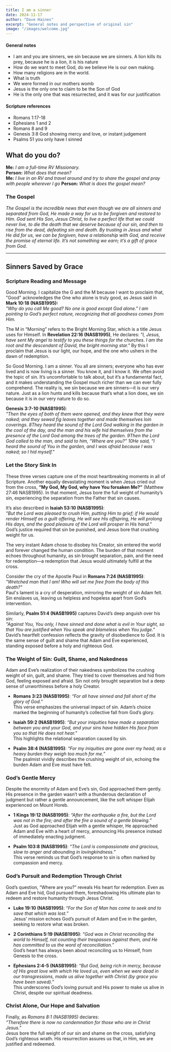 ```yaml
---
title: I am a sinner
date: 2024-11-17
author: "Dave Haines"
excerpt: "General notes and perspective of original sin"
image: "/images/welcome.jpg"
---
```


#### General notes
- I am and you are sinners, we sin because we are sinners.  A lion kills its prey, because he is a lion, it is his nature
- How do we want to meet God, do we believe He is our own making.
- How many religions are in the world.
- What is truth
- We were formed in our mothers womb
- Jesus is the only one to claim to be the Son of God
- He is the only one that was resurrected, and it was for our justification

#### Scripture references
- Romans 1:17-18
- Ephesians 1 and 2
- Romans 8 and 9
- Genesis 3:8 God showing mercy and love, or instant judgement
- Psalms 51 you only have I sinned

## What do you do?
**Me:** *I am a full-time RV Missionary.*  
**Person:** *What does that mean?*  
**Me:** *I live in an RV and travel around and try to share the gospel and pray with people wherever I go*
**Person:** *What is does the gospel mean?*

### The Gospel
*The Gospel is the incredible news that even though we are all sinners and separated from God, He made a way for us to be forgiven and restored to Him. God sent His Son, Jesus Christ, to live a perfect life that we could never live, to die the death that we deserve because of our sin, and then to rise from the dead, defeating sin and death. By trusting in Jesus and what He did for us, we can be forgiven, have a relationship with God, and receive the promise of eternal life. It’s not something we earn; it’s a gift of grace from God.*

---

## Sinners Saved by Grace

### Scripture Reading and Message
Good Morning. I capitalize the G and the M because I want to proclaim that, "Good" acknowledges the One who alone is truly good, as Jesus said in **Mark 10:18 (NASB1995):**  
*"Why do you call Me good? No one is good except God alone." I am pointing to God’s perfect nature, recognizing that all goodness comes from Him.*

The M in “Morning” refers to the Bright Morning Star, which is a title Jesus uses for Himself. In **Revelation 22:16 (NASB1995)**, He declares:
*"I, Jesus, have sent My angel to testify to you these things for the churches. I am the root and the descendant of David, the bright morning star."*
By this I proclaim that Jesus is our light, our hope, and the one who ushers in the dawn of redemption.

So Good Morning.
I am a sinner. You all are sinners; everyone who has ever lived and is now living is a sinner. You know it, and I know it. We often avoid the topic of sin. It’s uncomfortable to talk about, but it’s a fundamental fact, and it makes understanding the Gospel much richer than we can ever fully comprehend. The reality is, we sin because we are sinners—it is our very nature. Just as a lion hunts and kills because that’s what a lion does, we sin because it is in our very nature to do so.

**Genesis 3:7-10 (NASB1995)**:  
*"Then the eyes of both of them were opened, and they knew that they were naked; and they sewed fig leaves together and made themselves loin coverings.
8They heard the sound of the Lord God walking in the garden in the cool of the day, and the man and his wife hid themselves from the presence of the Lord God among the trees of the garden. 9Then the Lord God called to the man, and said to him, “Where are you?” 10He said, “I heard the sound of You in the garden, and I was afraid because I was naked; so I hid myself."*

### Let the Story Sink In
These three verses capture one of the most heartbreaking moments in all of Scripture. Another equally devastating moment is when Jesus cried out from the cross, **“My God, My God, why have You forsaken Me?”** (Matthew 27:46 NASB1995). In that moment, Jesus bore the full weight of humanity’s sin, experiencing the separation from the Father that sin causes. 

It’s also described in **Isaiah 53:10 (NASB1995)**:  
*"But the Lord was pleased to crush Him, putting Him to grief; if He would render Himself as a guilt offering, He will see His offspring, He will prolong His days, and the good pleasure of the Lord will prosper in His hand."*  
God’s justice required that sin be punished, and Jesus bore that crushing weight for us.

The very instant Adam chose to disobey his Creator, sin entered the world and forever changed the human condition. The burden of that moment echoes throughout humanity, as sin brought separation, pain, and the need for redemption—a redemption that Jesus would ultimately fulfill at the cross.

Consider the cry of the Apostle Paul in **Romans 7:24 (NASB1995)**:  
*"Wretched man that I am! Who will set me free from the body of this death?"*  
Paul's lament is a cry of desperation, mirroring the weight of sin Adam felt. Sin enslaves us, leaving us helpless and hopeless apart from God’s intervention.

Similarly, **Psalm 51:4 (NASB1995)** captures David’s deep anguish over his sin:  
*"Against You, You only, I have sinned and done what is evil in Your sight, so that You are justified when You speak and blameless when You judge."*  
David’s heartfelt confession reflects the gravity of disobedience to God. It is the same sense of guilt and shame that Adam and Eve experienced, standing exposed before a holy and righteous God.


### The Weight of Sin: Guilt, Shame, and Nakedness
Adam and Eve’s realization of their nakedness symbolizes the crushing weight of sin, guilt, and shame. They tried to cover themselves and hid from God, feeling exposed and afraid. Sin not only brought separation but a deep sense of unworthiness before a holy Creator.

- **Romans 3:23 (NASB1995)**: *“For all have sinned and fall short of the glory of God.”*  
  This verse emphasizes the universal impact of sin. Adam’s choice marked the beginning of humanity’s collective fall from God’s glory.
  
- **Isaiah 59:2 (NASB1995)**: *“But your iniquities have made a separation between you and your God, and your sins have hidden His face from you so that He does not hear.”*  
  This highlights the relational separation caused by sin.

- **Psalm 38:4 (NASB1995)**: *“For my iniquities are gone over my head; as a heavy burden they weigh too much for me.”*  
  The psalmist vividly describes the crushing weight of sin, echoing the burden Adam and Eve must have felt.

### God’s Gentle Mercy
Despite the enormity of Adam and Eve’s sin, God approached them gently. His presence in the garden wasn’t with a thunderous declaration of judgment but rather a gentle announcement, like the soft whisper Elijah experienced on Mount Horeb.

- **1 Kings 19:12 (NASB1995)**: *“After the earthquake a fire, but the Lord was not in the fire; and after the fire a sound of a gentle blowing.”*  
  Just as God approached Elijah with a gentle whisper, He approached Adam and Eve with a heart of mercy, announcing His presence instead of immediately enacting judgment.

- **Psalm 103:8 (NASB1995)**: *“The Lord is compassionate and gracious, slow to anger and abounding in lovingkindness.”*  
  This verse reminds us that God’s response to sin is often marked by compassion and mercy.

### God’s Pursuit and Redemption Through Christ
God’s question, “Where are you?” reveals His heart for redemption. Even as Adam and Eve hid, God pursued them, foreshadowing His ultimate plan to redeem and restore humanity through Jesus Christ.

- **Luke 19:10 (NASB1995)**: *“For the Son of Man has come to seek and to save that which was lost.”*  
  Jesus’ mission echoes God’s pursuit of Adam and Eve in the garden, seeking to restore what was broken.

- **2 Corinthians 5:19 (NASB1995)**: *“God was in Christ reconciling the world to Himself, not counting their trespasses against them, and He has committed to us the word of reconciliation.”*  
  God’s heart has always been about reconciling us to Himself, from Genesis to the cross.

- **Ephesians 2:4-5 (NASB1995)**: *“But God, being rich in mercy, because of His great love with which He loved us, even when we were dead in our transgressions, made us alive together with Christ (by grace you have been saved).”*  
  This underscores God’s loving pursuit and His power to make us alive in Christ, despite our spiritual deadness.

### Christ Alone, Our Hope and Salvation
Finally, as *Romans 8:1 (NASB1995)* declares:  
*“Therefore there is now no condemnation for those who are in Christ Jesus.”*  
Jesus bore the full weight of our sin and shame on the cross, satisfying God’s righteous wrath. His resurrection assures us that, in Him, we are justified and redeemed.


